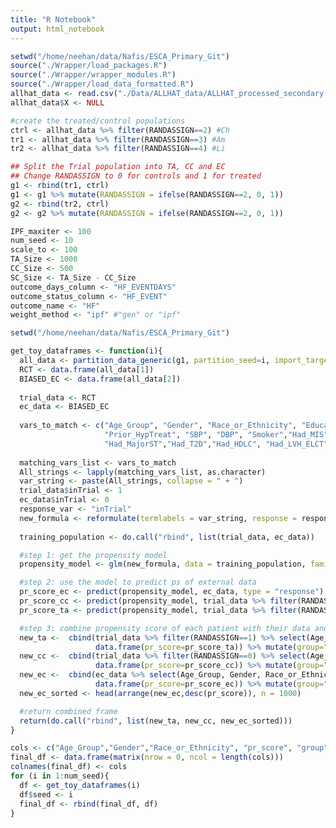 ```yaml
---
title: "R Notebook"
output: html_notebook
---
```


```r
setwd("/home/neehan/data/Nafis/ESCA_Primary_Git")
source("./Wrapper/load_packages.R")
source("./Wrapper/wrapper_modules.R")
source("./Wrapper/load_data_formatted.R")
allhat_data <- read.csv("./Data/ALLHAT_data/ALLHAT_processed_secondary.csv")
allhat_data$X <- NULL
```

```r
#create the treated/control populations
ctrl <- allhat_data %>% filter(RANDASSIGN==2) #Ch
tr1 <- allhat_data %>% filter(RANDASSIGN==3) #Am
tr2 <- allhat_data %>% filter(RANDASSIGN==4) #Li
```

```r
## Split the Trial population into TA, CC and EC
## Change RANDASSIGN to 0 for controls and 1 for treated
g1 <- rbind(tr1, ctrl)
g1 <- g1 %>% mutate(RANDASSIGN = ifelse(RANDASSIGN==2, 0, 1))
g2 <- rbind(tr2, ctrl)
g2 <- g2 %>% mutate(RANDASSIGN = ifelse(RANDASSIGN==2, 0, 1))
```

```r
IPF_maxiter <- 100
num_seed <- 10
scale_to <- 100
TA_Size <- 1000
CC_Size <- 500
SC_Size <- TA_Size - CC_Size
outcome_days_column <- "HF_EVENTDAYS"
outcome_status_column <- "HF_EVENT"
outcome_name <- "HF"
weight_method <- "ipf" #"gen" or "ipf"
```


```r
setwd("/home/neehan/data/Nafis/ESCA_Primary_Git")

get_toy_dataframes <- function(i){
  all_data <- partition_data_generic(g1, partition_seed=i, import_target = F)
  RCT <- data.frame(all_data[1])
  BIASED_EC <- data.frame(all_data[2])
  
  trial_data <- RCT
  ec_data <- BIASED_EC
  
  vars_to_match <- c("Age_Group", "Gender", "Race_or_Ethnicity", "Education", 
                     "Prior_HypTreat", "SBP", "DBP", "Smoker","Had_MIS", "Had_CRV","Had_ASCVD",
                     "Had_MajorST","Had_T2D","Had_HDLC", "Had_LVH_ELCT","Had_LVH_ECHO","Has_CHD", "BMI")
  
  matching_vars_list <- vars_to_match
  All_strings <- lapply(matching_vars_list, as.character)
  var_string <- paste(All_strings, collapse = " + ")
  trial_data$inTrial <- 1
  ec_data$inTrial <- 0
  response_var <- "inTrial"
  new_formula <- reformulate(termlabels = var_string, response = response_var)
  
  training_population <- do.call("rbind", list(trial_data, ec_data))

  #step 1: get the propensity model
  propensity_model <- glm(new_formula, data = training_population, family = binomial())

  #step 2: use the model to predict ps of external data
  pr_score_ec <- predict(propensity_model, ec_data, type = "response")
  pr_score_cc <- predict(propensity_model, trial_data %>% filter(RANDASSIGN==0), type = "response")
  pr_score_ta <- predict(propensity_model, trial_data %>% filter(RANDASSIGN==1), type = "response")

  #step 3: combine propensity score of each patient with their data and create new dataframe
  new_ta <-  cbind(trial_data %>% filter(RANDASSIGN==1) %>% select(Age_Group, Gender, Race_or_Ethnicity),
                   data.frame(pr_score=pr_score_ta)) %>% mutate(group="TA")
  new_cc <-  cbind(trial_data %>% filter(RANDASSIGN==0) %>% select(Age_Group, Gender, Race_or_Ethnicity),
                   data.frame(pr_score=pr_score_cc)) %>% mutate(group="CC")
  new_ec <-  cbind(ec_data %>% select(Age_Group, Gender, Race_or_Ethnicity),
                   data.frame(pr_score=pr_score_ec)) %>% mutate(group="EC")
  new_ec_sorted <- head(arrange(new_ec,desc(pr_score)), n = 1000)

  #return combined frame
  return(do.call("rbind", list(new_ta, new_cc, new_ec_sorted)))
}
```


```r
cols <- c("Age_Group","Gender","Race_or_Ethnicity", "pr_score", "group", "seed")
final_df <- data.frame(matrix(nrow = 0, ncol = length(cols)))
colnames(final_df) <- cols
for (i in 1:num_seed){
  df <- get_toy_dataframes(i)
  df$seed <- i
  final_df <- rbind(final_df, df)
}
```
